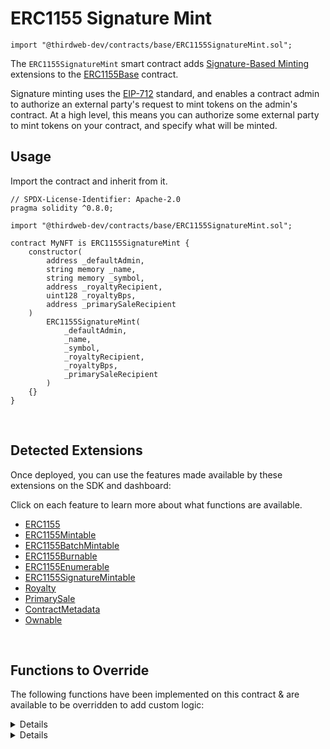 
# ERC1155 Signature Mint

```solidity
import "@thirdweb-dev/contracts/base/ERC1155SignatureMint.sol";
```

The `ERC1155SignatureMint` smart contract adds [Signature-Based Minting](/solidity/extensions/erc1155signaturemint)
extensions to the [ERC1155Base](/solidity/base-contracts/erc1155base) contract.

Signature minting uses the [EIP-712](https://eips.ethereum.org/EIPS/eip-712) standard,
and enables a contract admin to authorize an external party's request to mint tokens on the admin's contract.
At a high level, this means you can authorize some external party to mint tokens
on your contract, and specify what will be minted.

<GithubButtonLink href="https://github.com/thirdweb-dev/contracts/blob/main/contracts/base/ERC1155SignatureMint.sol" />

## Usage

Import the contract and inherit from it.

```solidity
// SPDX-License-Identifier: Apache-2.0
pragma solidity ^0.8.0;

import "@thirdweb-dev/contracts/base/ERC1155SignatureMint.sol";

contract MyNFT is ERC1155SignatureMint {
    constructor(
        address _defaultAdmin,
        string memory _name,
        string memory _symbol,
        address _royaltyRecipient,
        uint128 _royaltyBps,
        address _primarySaleRecipient
    )
        ERC1155SignatureMint(
            _defaultAdmin,
            _name,
            _symbol,
            _royaltyRecipient,
            _royaltyBps,
            _primarySaleRecipient
        )
    {}
}
```

<br />

## Detected Extensions

Once deployed, you can use the features made available by these extensions on the SDK and dashboard:

Click on each feature to learn more about what functions are available.

- [ERC1155](/contracts/build/extensions/erc-1155/ERC1155)
- [ERC1155Mintable](/solidity/extensions/erc1155mintable)
- [ERC1155BatchMintable](/solidity/extensions/erc1155batchmintable)
- [ERC1155Burnable](/solidity/extensions/erc1155burnable)
- [ERC1155Enumerable](/solidity/extensions/erc1155enumerable)
- [ERC1155SignatureMintable](/solidity/extensions/erc1155signaturemint)
- [Royalty](/contracts/build/extensions/general/Royalty)
- [PrimarySale](/solidity/extensions/primarysale)
- [ContractMetadata](/contracts/build/extensions/general/ContractMetadata)
- [Ownable](/contracts/build/extensions/general/Ownable)

<br />

## Functions to Override

The following functions have been implemented on this contract & are available to be overridden to add custom logic:

<Details id="mintWithSignature" summary="mintWithSignature">

```solidity
/**
 *  @notice           Mints tokens according to the provided mint request.
 *
 *  @param _req       The payload / mint request.
 *  @param _signature The signature produced by an account signing the mint request.
 */
function mintWithSignature(MintRequest calldata _req, bytes calldata _signature)
    external
    payable
    virtual
    override
    returns (address signer)
{
    require(_req.quantity > 0, "Minting zero tokens.");

    uint256 tokenIdToMint;
    uint256 nextIdToMint = nextTokenIdToMint();

    if (_req.tokenId == type(uint256).max) {
        tokenIdToMint = nextIdToMint;
        nextTokenIdToMint_ += 1;
    } else {
        require(_req.tokenId < nextIdToMint, "invalid id");
        tokenIdToMint = _req.tokenId;
    }

    // Verify and process payload.
    signer = _processRequest(_req, _signature);

    address receiver = _req.to;

    // Collect price
    _collectPriceOnClaim(_req.primarySaleRecipient, _req.quantity, _req.currency, _req.pricePerToken);

    // Set royalties, if applicable.
    if (_req.royaltyRecipient != address(0)) {
        _setupRoyaltyInfoForToken(tokenIdToMint, _req.royaltyRecipient, _req.royaltyBps);
    }

    // Set URI
    if (_req.tokenId == type(uint256).max) {
        _setTokenURI(tokenIdToMint, _req.uri);
    }

    // Mint tokens.
    _mint(receiver, tokenIdToMint, _req.quantity, "");

    emit TokensMintedWithSignature(signer, receiver, tokenIdToMint, _req);
}
```

</Details>

<Details id="_collectPriceOnClaim" summary="_collectPriceOnClaim">

```solidity
 /// @dev Collects and distributes the primary sale value of NFTs being claimed.
function _collectPriceOnClaim(
    address _primarySaleRecipient,
    uint256 _quantityToClaim,
    address _currency,
    uint256 _pricePerToken
) internal virtual {
    if (_pricePerToken == 0) {
        return;
    }

    uint256 totalPrice = _quantityToClaim * _pricePerToken;

    if (_currency == CurrencyTransferLib.NATIVE_TOKEN) {
        require(msg.value == totalPrice, "Must send total price.");
    }

    address saleRecipient = _primarySaleRecipient == address(0) ? primarySaleRecipient() : _primarySaleRecipient;
    CurrencyTransferLib.transferCurrency(_currency, msg.sender, saleRecipient, totalPrice);
}
```

</Details>
